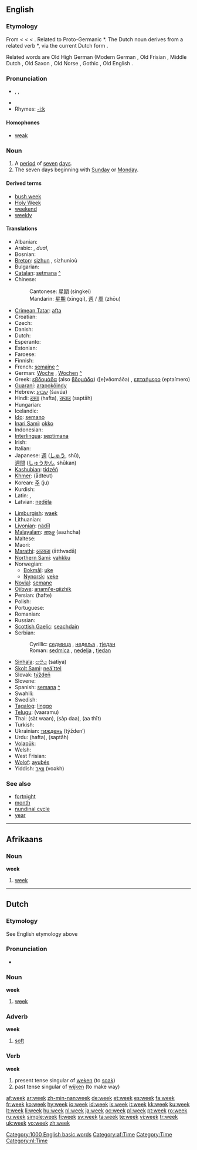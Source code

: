 ==English==
{{rank|German|seven|notice|week|778|week|stone|tree|cost}}

===Etymology===
From {{etyl|enm}} {{term|weke|lang=enm}} < {{etyl|ang}} {{term|wice|lang=ang}} < {{proto|Germanic|wikon|turn, succession}} < {{proto|Indo-European|weik|to bend, wind}}. Related to Proto-Germanic *{{term||wikanan||to bend}}. The Dutch noun derives from a related verb *{{term||waikwaz||to yield}}, via the current Dutch form {{term|wijken|lang=nl}}.

Related words are Old High German {{term|wohha|lang=goh}} (Modern German {{term|Woche|lang=de}}, Old Frisian {{term|wike}}, Middle Dutch {{term|weke||week|lang=nl}}, Old Saxon {{term|wika}}, Old Norse {{term|vika|lang=non}}, Gothic {{term|𐍅𐌹𐌺𐍉|tr=wikô||turn for temple service}}, Old English {{term|wican|lang=ang||to yield, give way}}.

===Pronunciation===
* {{enPR|wēk}}, {{IPA|/wiːk/}}, {{SAMPA|/wi:k/}}
* {{audio|en-us-week.ogg|Audio (US)}}
* Rhymes: [[Rhymes:English:-iːk|-iːk]]

====Homophones====
* [[weak]]

===Noun===
{{wikipedia}}
{{en-noun}}

# A [[period]] of [[seven]] [[day]]s.
# The seven days beginning with [[Sunday]] or [[Monday]].

====Derived terms====
* [[bush week]]
* [[Holy Week]]
* [[weekend]]
* [[weekly]]

====Translations====
{{trans-top|period of seven days}}
* Albanian: {{t-|sq|javë|f|xs=Albanian}}
* Arabic: {{Arab|[[اسبوع|أُسْبُوع]]}} {{unicode|(’usbūaʕ)}} {{m}}, {{Arab|[[اسبوعان|أُسْبُوعَان]]}} {{unicode|(’usbuʕān)}} ''dual'', {{Arab|[[اسابيع|أسَابِيع]]}} {{unicode|(’asabīʕ)}} {{p}}
* Bosnian: {{t+|bs|sedmica|f}}
* [[Breton]]: [[sizhun]] {{f}}, sizhunioù {{p}}
* Bulgarian: {{t+|bg|седмица|f|tr=sedmítsa|sc=Cyrl}}
* [[Catalan]]: [[setmana]] {{f}} [[:ca:setmana|^]]
* Chinese:
*: Cantonese: [[星期]] (singkei)
*: Mandarin: [[星期]] (xīngqí), [[週]] / [[周]] (zhōu)
* [[Crimean Tatar]]: [[afta]]
* Croatian: {{t+|hr|tjedan|m}}
* Czech: {{t+|cs|týden|m}}
* Danish: {{t+|da|uge}}
* Dutch: {{t+|nl|week|f}}
* Esperanto: {{t+|eo|semajno|xs=Esperanto}}
* Estonian: {{t+|et|nädal}}
* Faroese: {{t-|fo|vika|f|xs=Faroese}}
* Finnish: {{t+|fi|viikko}}
* French: [[semaine]] {{f}} [[:fr:semaine|^]]
* German: [[Woche]] {{f}}, [[Wochen]] {{p}} [[:de:Woche|^]]
* Greek: [[εβδομάδα]] (also [[βδομάδα]]) ([e]vðomáða) {{f}}, [[επταήμερο]] (eptaímero) {{n}}
* [[Guaraní]]: [[arapokõindy]]
* Hebrew: [[שבוע]] (šavúa) {{m}}
* Hindi: [[हफ़्ता]] (hafta), [[सप्ताह]] (saptāh)
* Hungarian: {{t+|hu|hét}}
* Icelandic: {{t+|is|vika|f}}
* [[Ido]]: [[semano]]
* [[Inari Sami]]: [[okko]]
* Indonesian: {{t-|id|minggu|xs=Indonesian}}
* [[Interlingua]]: [[septimana]]
* Irish: {{t|ga|seachtain|f}}
* Italian: {{t+|it|settimana|f}}
* Japanese: [[週]] ([[しゅう]], shū),<br>[[週間]] ([[しゅうかん]], shūkan)
* [[Kashubian]]: [[tidzéń]] {{m}}
* [[Khmer]]: {{Khmr|[[អាទិត្យ]]}} (ādteut)
* Korean: [[주]] (ju)
* Kurdish: {{t+|ku|حه‌فته‌|sc=KUchar}}
* Latin: {{t+|la|hebdomas|f}}, {{t-|la|septimana|f|alt=septimāna}}
* Latvian: [[nedēļa]] {{f}}
{{trans-mid}}
* [[Limburgish]]: [[waek]]
* Lithuanian: {{t+|lt|savaitė|f|xs=Lithuanian}}
* [[Livonian]]: [[nädīļ]]
* [[Malayalam]]: [[ആഴ്ച]] (aazhcha)
* Maltese: {{t-|mt|ġimgħa|xs=Maltese}}
* Maori: {{t-|mi|wiki|xs=Maori}}
* [[Marathi]]: [[आठवडा]] (ātthvadā)
* [[Northern Sami]]: [[vahkku]]
* Norwegian:
** [[Bokmål]]: [[uke]] {{c}}
** [[Nynorsk]]: [[veke]] {{f}}
* [[Novial]]: [[semane]]
* [[Ojibwe]]: [[anami'e-giizhik]]
* Persian: {{fa-Arab|[[هفته]]}} (hafte)
* Polish: {{t+|pl|tydzień|m}}
* Portuguese: {{t+|pt|semana|f}}
* Romanian: {{t+|ro|săptămână|f}}
* Russian: {{t+|ru|неделя|f|tr=nedélja|sc=Cyrl}}
* [[Scottish Gaelic]]: [[seachdain]] {{f}}
* Serbian:
*: Cyrillic: [[седмица]] {{f}}, [[недеља]] {{f}}, [[тједан]] {{m}}
*: Roman: [[sedmica]] {{f}}, [[nedelja]] {{f}}, [[tjedan]] {{m}}
* [[Sinhala]]: [[සතිය]] (satiya)
* [[Skolt Sami]]: [[neä´ttel]]
* Slovak: [[týždeň]] {{m}}
* Slovene: {{t+|sl|teden|m}}
* Spanish: [[semana]] {{f}} [[:es:semana|^]]
* Swahili: {{t-|sw|wiki|xs=Swahili}}
* Swedish: {{t+|sv|vecka|c}}
* [[Tagalog]]: [[linggo]]
* [[Telugu]]: {{t|te|వారము|sc=Telu}}(vaaramu)
* Thai: {{Thai|[[สัตวาร]]}} (sàt waan), {{Thai|[[สัปดาห์]]}} (sàp daa), {{Thai|[[อาทิตย์]]}} (aa thīt)
* Turkish: {{t+|tr|hafta}}
* Ukrainian: [[тиждень]] (týžden’) {{m}}
* Urdu: {{ur-Arab|[[ہفتہ]]}} (hafta), {{ur-Arab|[[سپتاہ]]}} (saptāh)
* [[Volapük]]: {{t+|vo|vig|xs=Volapük}}
* Welsh: {{t-|cy|wythnos|xs=Welsh}}
* West Frisian: {{t+|fy|wike|c}}
* [[Wolof]]: [[ayubés]]
* Yiddish: [[וואך|וואָך]] (voəkh)
{{trans-bottom}}

===See also===
* [[fortnight]]
* [[month]]
* [[nundinal cycle]]
* [[year]]

[[Category:1000 English basic words]]

----

==Afrikaans==

===Noun===
'''week''' {{f}}

# [[#English|week]]

[[Category:af:Time]]

----

==Dutch==

===Etymology===
See English etymology above

===Pronunciation===
* {{IPA|/weɪk/}}

===Noun===
'''week''' {{f}}

# [[#English|week]]

===Adverb===
'''week'''

# [[soft]]

===Verb===
'''week'''

# present tense singular of [[weken]] (to [[soak]])
# past tense singular of [[wijken]] (to make way)

[[Category:Time]]
[[Category:nl:Time]]

[[af:week]]
[[ar:week]]
[[zh-min-nan:week]]
[[de:week]]
[[et:week]]
[[es:week]]
[[fa:week]]
[[fr:week]]
[[ko:week]]
[[hy:week]]
[[io:week]]
[[id:week]]
[[is:week]]
[[it:week]]
[[kk:week]]
[[ku:week]]
[[lt:week]]
[[li:week]]
[[hu:week]]
[[nl:week]]
[[ja:week]]
[[oc:week]]
[[pl:week]]
[[pt:week]]
[[ro:week]]
[[ru:week]]
[[simple:week]]
[[fi:week]]
[[sv:week]]
[[ta:week]]
[[te:week]]
[[vi:week]]
[[tr:week]]
[[uk:week]]
[[vo:week]]
[[zh:week]]